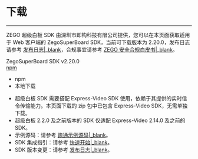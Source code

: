 # 下载

----

ZEGO 超级白板 SDK 由深圳市即构科技有限公司提供，您可以在本页面获取适用于 Web 客户端的 ZegoSuperBoard SDK，当前可下载版本为 2.20.0，发布日志请参考 [发布日志\|_blank](!DownloadSDK/Release_Notes)，合规事宜请参考 [ZEGO 安全合规白皮书\|_blank](#16142)。

<div class="download-area">
    <div class="sdk-download-item-wrapper">
      <div class="download-title">ZegoSuperBoard SDK v2.20.0</div>
      <div class="download-selector">
        <a class="download-select-icon" href="javascript:void(0)"></a>
        <div class="download-select-wrapper">
          <a class="download-target-btn" href="javascript:void(0);">npm</a>
          <ul class="download-dropdown-list">
            <li data-href="https://www.npmjs.com/package/zego-superboard-web"
              class="dropdown-option">
              npm
           </li>
           <li data-href="https://storage.zego.im/SuperBoardSDK/Web/SDK/superboard_sdk_web.zip"
            class="dropdown-option">
            本地下载
            </li>
          </ul>
        </div>
      </div>
    </div>
  </div>


<Note title="Note">

- 超级白板 SDK 需要搭配 Express-Video SDK 使用，依赖于其提供的实时信令传输能力。本页面下载的 zip 包中已包含 Express-Video SDK，无需单独下载。
- 超级白板 2.2.0 及之前版本的 SDK 仅适配 Express-Video 2.14.0 及之前的 SDK。
- 示例源码：请参考 [跑通示例源码\|_blank](!Sample_Codes/Sample_Codes)。
- SDK 集成指引：请参考 [快速开始\|_blank](!QuickStart/CreateWboard)。
- SDK 版本变更：请参考 [发布日志\|_blank](!DownloadSDK/Release_Notes)。
</Note>
